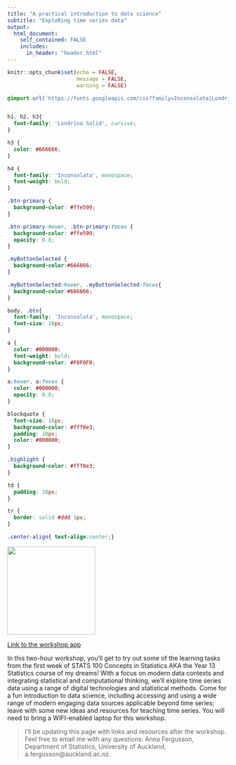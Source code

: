 ---
title: "A practical introduction to data science"
subtitle: "ExploRing time series data"
output: 
  html_document:
    self_contained: FALSE
    includes:
      in_header: "header.html"
---

```{r setup, include=FALSE}
knitr::opts_chunk$set(echo = FALSE, 
                      message = FALSE, 
                      warning = FALSE)
```


```{css}

@import url('https://fonts.googleapis.com/css?family=Inconsolata|Londrina+Solid&display=swap');


h1, h2, h3{
  font-family: 'Londrina Solid', cursive;
}

h3 {
  color: #666666;
}

h4 {
  font-family: 'Inconsolata', monospace;
  font-weight: bold;
}

.btn-primary {
  background-color: #ffe599;
}

.btn-primary:hover, .btn-primary:focus {
  background-color: #ffe599;
  opacity: 0.8;
}

.myButtonSelected {
  background-color:#666666;
}

.myButtonSelected:hover, .myButtonSelected:focus{
  background-color:#666666;
}

body, .btn{
  font-family: 'Inconsolata', monospace;
  font-size: 16px;
}

a {
  color: #000000;
  font-weight: bold;
  background-color: #F0F0F0;
}

a:hover, a:focus {
  color: #000000;
  opacity: 0.8;
}

blockquote {
  font-size: 16px;
  background-color: #fff8e3;
  padding: 10px;
  color: #000000;
}

.highlight {
  background-color: #fff8e3;
}

td {
  padding: 10px;
}

tr {
  border: solid #ddd 1px;
}

.center-align{ text-align:center;}
```

:::: {.row}

::: {.col-md-4}

![](udc_logo.png){style=width:200px}

[Link to the workshop app](index_app.html)

:::

::: {.col-md-8}

In this two-hour workshop, you’ll get to try out some of the learning tasks from the first week of STATS 100 Concepts in Statistics AKA the Year 13 Statistics course of my dreams! With a focus on modern data contexts and integrating statistical and computational thinking, we’ll explore time series data using a range of digital technologies and statistical methods. Come for a fun introduction to data science, including accessing and using a wide range of modern engaging data sources applicable beyond time series; leave with some new ideas and resources for teaching time series. You will need to bring a WIFI-enabled laptop for this workshop.

> I'll be updating this page with links and resources after the workshop. Feel free to email me with any questions: Anna Fergusson, Department of Statistics, University of Auckland, a.fergusson@auckland.ac.nz.

:::

::::
